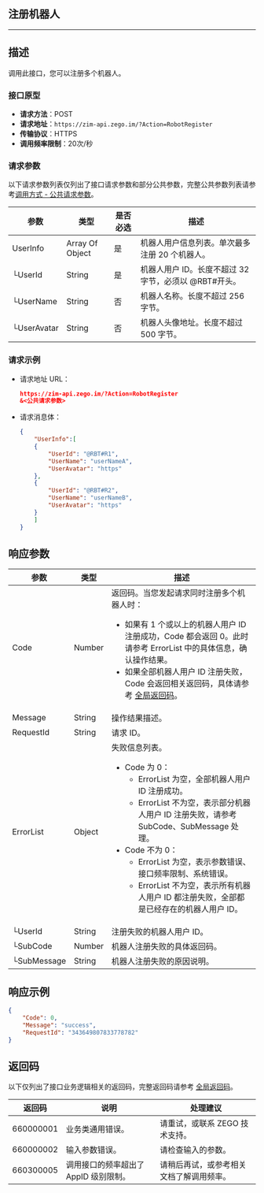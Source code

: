 

## 注册机器人
---

## 描述

调用此接口，您可以注册多个机器人。

### 接口原型

- **请求方法**：POST
- **请求地址**：`https://zim-api.zego.im/?Action=RobotRegister`
- **传输协议**：HTTPS
- **调用频率限制**：20次/秒

### 请求参数

以下请求参数列表仅列出了接口请求参数和部分公共参数，完整公共参数列表请参考[调用方式 - 公共请求参数](./../Accessing%20Server%20APIs.mdx#公共请求参数)。

| 参数        | 类型            | 是否必选 | 描述                                                         |
| ----------- | --------------- | -------- | ------------------------------------------------------------ |
| UserInfo    | Array Of Object | 是       | 机器人用户信息列表。单次最多注册 20 个机器人。                         |
|  └UserId     | String          | 是       | 机器人用户 ID。长度不超过 32 字节，必须以 @RBT#开头。              |
|  └UserName   | String          | 否       | 机器人名称。长度不超过 256 字节。                               |
|  └UserAvatar | String          | 否       | 机器人头像地址。长度不超过 500 字节。                          |

### 请求示例

- 请求地址 URL：

  ```json
  https://zim-api.zego.im/?Action=RobotRegister
  &<公共请求参数>
  ```

- 请求消息体：
  ```json
  {
      "UserInfo":[
      {
          "UserId": "@RBT#R1",
          "UserName": "userNameA",
          "UserAvatar": "https"
      },
      {
          "UserId": "@RBT#R2",
          "UserName": "userNameB",
          "UserAvatar": "https"
      }
      ]
  }
  ```

## 响应参数

| 参数 | 类型 | 描述 |
|------|------|------|
| Code | Number | 返回码。<Note title="说明">当您发起请求同时注册多个机器人时：<ul><li>如果有 1 个或以上的机器人用户 ID 注册成功，Code 都会返回 0。此时请参考 ErrorList 中的具体信息，确认操作结果。</li><li>如果全部机器人用户 ID 注册失败，Code 会返回相关返回码，具体请参考 [全局返回码](../Return%20codes.mdx)。</li></ul></Note> |
| Message | String | 操作结果描述。 |
| RequestId | String | 请求 ID。 |
| ErrorList | Object | 失败信息列表。<ul><li>Code 为 0：<ul><li>ErrorList 为空，全部机器人用户 ID 注册成功。</li><li>ErrorList 不为空，表示部分机器人用户 ID 注册失败，请参考 SubCode、SubMessage 处理。</li></ul></li><li>Code 不为 0：<ul><li>ErrorList 为空，表示参数错误、接口频率限制、系统错误。</li><li>ErrorList 不为空，表示所有机器人用户 ID 都注册失败，全部都是已经存在的机器人用户 ID。</li></ul></li></ul> |
| └UserId | String | 注册失败的机器人用户 ID。 |
| └SubCode | Number | 机器人注册失败的具体返回码。|
| └SubMessage | String | 机器人注册失败的原因说明。 |

## 响应示例

```json
{
    "Code": 0,
    "Message": "success",
    "RequestId": "343649807833778782"
}
```

## 返回码

以下仅列出了接口业务逻辑相关的返回码，完整返回码请参考 [全局返回码](../Return%20codes.mdx)。

| 返回码 | 说明 | 处理建议 |
|--------|------|----------|
| 660000001 | 业务类通用错误。 | 请重试，或联系 ZEGO 技术支持。 |
| 660000002 | 输入参数错误。 | 请检查输入的参数。 |
| 660300005 | 调用接口的频率超出了 AppID 级别限制。	 |请稍后再试，或参考相关文档了解调用频率。|